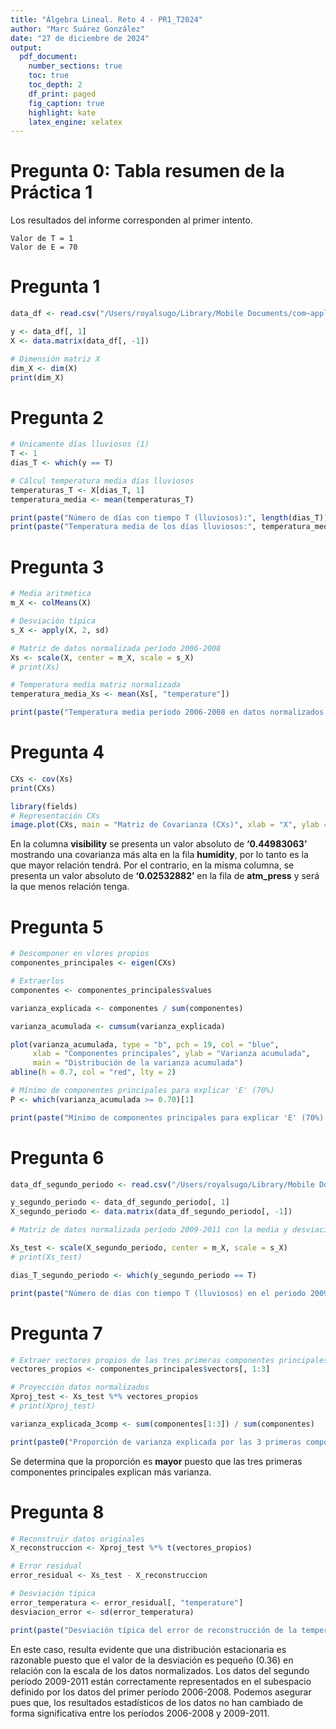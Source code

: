 ```yaml
---
title: "Álgebra Lineal. Reto 4 - PR1_T2024"
author: "Marc Suárez González"
date: "27 de diciembre de 2024"
output: 
  pdf_document:
    number_sections: true 
    toc: true           
    toc_depth: 2
    df_print: paged
    fig_caption: true
    highlight: kate
    latex_engine: xelatex
---
```


# Pregunta 0: Tabla resumen de la Práctica 1

Los resultados del informe corresponden al primer intento.

```
Valor de T = 1
Valor de E = 70
```

# Pregunta 1

```r
data_df <- read.csv("/Users/royalsugo/Library/Mobile Documents/com~apple~CloudDocs/UOC/2d-Semestre/Álgebra Lineal/PR1/PR1_T2024_data/data_0608.csv")
```

```r
y <- data_df[, 1]
X <- data.matrix(data_df[, -1])

# Dimensión matriz X
dim_X <- dim(X)
print(dim_X)
```

# Pregunta 2

```r
# Únicamente días lluviosos (1)
T <- 1
dias_T <- which(y == T)
```

```r
# Cálcul temperatura media días lluviosos
temperaturas_T <- X[dias_T, 1]
temperatura_media <- mean(temperaturas_T)
```

```r
print(paste("Número de días con tiempo T (lluviosos):", length(dias_T)))
print(paste("Temperatura media de los días lluviosos:", temperatura_media))
```

# Pregunta 3

```r
# Media aritmética
m_X <- colMeans(X)

# Desviación típica
s_X <- apply(X, 2, sd)

# Matriz de datos normalizada período 2006-2008
Xs <- scale(X, center = m_X, scale = s_X)
# print(Xs)

# Temperatura media matriz normalizada
temperatura_media_Xs <- mean(Xs[, "temperature"])
```
```r
print(paste("Temperatura media período 2006-2008 en datos normalizados:", temperatura_media_Xs))
```

# Pregunta 4

```r
CXs <- cov(Xs)
print(CXs)

library(fields)
# Representación CXs
image.plot(CXs, main = "Matriz de Covarianza (CXs)", xlab = "X", ylab = "Y")
```

En la columna **visibility** se presenta un valor absoluto de **'0.44983063'** mostrando una covarianza más alta en la fila **humidity**, por lo tanto es la que mayor relación tendrá.
Por el contrario, en la misma columna, se presenta un valor absoluto de **'0.02532882'** en la fila de **atm_press** y será la que menos relación tenga.


# Pregunta 5

```r
# Descomponer en vlores propios
componentes_principales <- eigen(CXs)

# Extraerlos
componentes <- componentes_principales$values

varianza_explicada <- componentes / sum(componentes)

varianza_acumulada <- cumsum(varianza_explicada)

plot(varianza_acumulada, type = "b", pch = 19, col = "blue",
     xlab = "Componentes principales", ylab = "Varianza acumulada",
     main = "Distribución de la varianza acumulada")
abline(h = 0.7, col = "red", lty = 2)

# Mínimo de componentes principales para explicar 'E' (70%)
P <- which(varianza_acumulada >= 0.70)[1]
```
```r
print(paste("Mínimo de componentes principales para explicar 'E' (70%): ", P))
```

# Pregunta 6

```r
data_df_segundo_periodo <- read.csv("/Users/royalsugo/Library/Mobile Documents/com~apple~CloudDocs/UOC/2d-Semestre/Álgebra Lineal/PR1/PR1_T2024_data/data_0911.csv")
```

```r
y_segundo_periodo <- data_df_segundo_periodo[, 1]
X_segundo_periodo <- data.matrix(data_df_segundo_periodo[, -1])

# Matriz de datos normalizada período 2009-2011 con la media y desviación típica de 2006-2008 

Xs_test <- scale(X_segundo_periodo, center = m_X, scale = s_X)
# print(Xs_test)

dias_T_segundo_periodo <- which(y_segundo_periodo == T)
```
```r
print(paste("Número de días con tiempo T (lluviosos) en el periodo 2009-2011:", length(dias_T_segundo_periodo)))
```

# Pregunta 7

```r
# Extraer vectores propios de las tres primeras componentes principales
vectores_propios <- componentes_principales$vectors[, 1:3]

# Proyección datos normalizados
Xproj_test <- Xs_test %*% vectores_propios
# print(Xproj_test)

varianza_explicada_3comp <- sum(componentes[1:3]) / sum(componentes)
```
```r
print(paste0("Proporción de varianza explicada por las 3 primeras componentes:", varianza_explicada_3comp * 100, "%"))
```
Se determina que la proporción es **mayor** puesto que las tres primeras componentes principales explican más varianza.

# Pregunta 8

```r
# Reconstruir datos originales
X_reconstruccion <- Xproj_test %*% t(vectores_propios)

# Error residual
error_residual <- Xs_test - X_reconstruccion

# Desviación típica
error_temperatura <- error_residual[, "temperature"]
desviacion_error <- sd(error_temperatura)
```
```r
print(paste("Desviación típica del error de reconstrucción de la temperatura: ", desviacion_error))
```
En este caso, resulta evidente que una distribución estacionaria es razonable puesto que el valor de la desviación es pequeño (0.36) en relación con la escala de los datos normalizados. Los datos del segundo período 2009-2011 están correctamente representados en el subespacio definido por los datos del primer período 2006-2008.
Podemos asegurar pues que, los resultados estadísticos de los datos no han cambiado de forma significativa entre los períodos 2006-2008 y 2009-2011.

